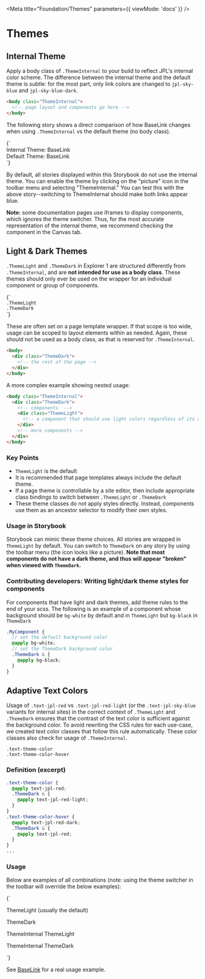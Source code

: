 
<Meta title="Foundation/Themes" parameters={{ viewMode: 'docs' }} />

# Themes

## Internal Theme

Apply a body class of `.ThemeInternal` to your build to reflect JPL's internal color scheme. The difference between the internal theme and the default theme is subtle: for the most part, only link colors are changed to `jpl-sky-blue` and `jpl-sky-blue-dark`.

```html
<body class="ThemeInternal">
  <!-- page layout and components go here -->
</body>
```

The following story shows a direct comparison of how BaseLink changes when using `.ThemeInternal` vs the default theme (no body class).

<Canvas>
  <Story name="Internal">
    {`
      <div>
        <div class="ThemeInternal">
          <!-- BaseLink -->
          <div>
            <a
              class="group cursor-pointer -default underline text-theme-color can-hover:hover:text-theme-color-hover"
            >
              Internal Theme: BaseLink 
            </a>
          </div>
          <!-- /BaseLink -->
        </div>
        <div>
          <!-- BaseLink -->
          <div>
            <a
              class="group cursor-pointer -default underline text-theme-color can-hover:hover:text-theme-color-hover"
            >
              Default Theme: BaseLink
            </a>
          </div>
          <!-- /BaseLink -->
        </div>
      </div>
    `}
  </Story>
</Canvas>

By default, all stories displayed within this Storybook do not use the internal theme. You can enable the theme by clicking on the "picture" icon in the toolbar menu and selecting "ThemeInternal." You can test this with the above story--switching to ThemeInternal should make both links appear blue.

**Note:** some documentation pages use iframes to display components, which ignores the theme switcher. Thus, for the most accurate representation of the internal theme, we recommend checking the component in the Canvas tab.

## Light & Dark Themes

`.ThemeLight` and `.ThemeDark` in Explorer 1 are structured differently from `.ThemeInternal`, and are **not intended for use as a body class**. These themes should only ever be used on the wrapper for an individual component or group of components.

<Story name="Light and Dark">
  {`
    <div class="py-4">
      <div><code>.ThemeLight</code></div>
      <div><code>.ThemeDark</code></div>
    </div>
  `}
</Story>

These are often set on a page template wrapper. If that scope is too wide, usage can be scoped to layout elements within as needed. Again, these should not be used as a body class, as that is reserved for `.ThemeInternal`.

```html
<body>
  <div class="ThemeDark">
    <!-- the rest of the page -->
  </div>
</body>
```

A more complex example showing nested usage:

```html
<body class="ThemeInternal">
  <div class="ThemeDark">
    <!-- components  -->
    <div class="ThemeLight">
      <!-- a component that should use light colors regardless of its ancestors -->
    </div>
    <!-- more components -->
  </div>
</body>
```

### Key Points

- `ThemeLight` is the default
- It is recommended that page templates always include the default theme.
- If a page theme is controllable by a site editor, then include appropriate class bindings to switch between `.ThemeLight` or `.ThemeDark`
- These theme classes do not apply styles directly. Instead, components use them as an ancestor selector to modify their own styles.

### Usage in Storybook

Storybook can mimic these theme choices. All stories are wrapped in `ThemeLight` by default. You can switch to `ThemeDark` on any story by using the toolbar menu (the icon looks like a picture). **Note that most components do not have a dark theme, and thus will appear "broken" when viewed with `ThemeDark`.**

### Contributing developers: Writing light/dark theme styles for components

For components that have light and dark themes, add theme rules to the end of your scss. The following is an example of a component whose background should be `bg-white` by default and in `ThemeLight` but `bg-black` in `ThemeDark`

```scss
.MyComponent {
  // set the default background color
  @apply bg-white;
  // set the ThemeDark background color
  .ThemeDark & {
    @apply bg-black;
  }
}
```

## Adaptive Text Colors

Usage of `.text-jpl-red` vs `.text-jpl-red-light` (or the `.text-jpl-sky-blue` variants for internal sites) in the correct context of `.ThemeLight` and `.ThemeDark` ensures that the contrast of the text color is sufficient against the background color. To avoid rewriting the CSS rules for each use-case, we created text color classes that follow this rule automatically. These color classes also check for usage of `.ThemeInternal`.

```
.text-theme-color
.text-theme-color-hover
```

### Definition (excerpt)

```css
.text-theme-color {
  @apply text-jpl-red;
  .ThemeDark & {
    @apply text-jpl-red-light;
  }
}
.text-theme-color-hover {
  @apply text-jpl-red-dark;
  .ThemeDark & {
    @apply text-jpl-red;
  }
}
...
```

### Usage

Below are examples of all combinations (note: using the theme switcher in the toolbar will override the below examples):

<Canvas>
  <Story name="Adaptive Text Colors">
    {`
      <p class="ThemeLight p-4">
        <a class="cursor-pointer font-bold text-theme-color can-hover:hover:text-theme-color-hover">
          ThemeLight (usually the default)
        </a>
      </p>
      <p class="ThemeDark bg-black p-4">
        <a class="cursor-pointer font-bold text-theme-color can-hover:hover:text-theme-color-hover">
          ThemeDark
        </a>
      </p>
      <div class="ThemeInternal">
        <p class="ThemeLight p-4">
          <a class="cursor-pointer font-bold text-theme-color can-hover:hover:text-theme-color-hover">
            ThemeInternal ThemeLight
          </a>
        </p>
        <p class="ThemeDark bg-black p-4">
          <a class="cursor-pointer font-bold text-theme-color can-hover:hover:text-theme-color-hover">
            ThemeInternal ThemeDark
          </a>
        </p>
      </div>
    `}
  </Story>
</Canvas>

See [BaseLink](?path=/docs/components-base-baselink--primary-link) for a real usage example.
